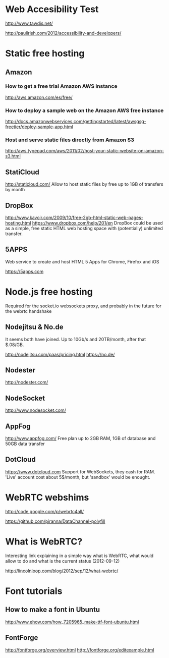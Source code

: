 = Web Accesibility Test =
http://www.tawdis.net/

http://paulirish.com/2012/accessibility-and-developers/

= Static free hosting =
== Amazon ==
=== How to get a free trial Amazon AWS instance ===
http://aws.amazon.com/es/free/

=== How to deploy a sample web on the Amazon AWS free instance ===
http://docs.amazonwebservices.com/gettingstarted/latest/awsgsg-freetier/deploy-sample-app.html

=== Host and serve static files directly from Amazon S3 ===
http://aws.typepad.com/aws/2011/02/host-your-static-website-on-amazon-s3.html

== StatiCloud ==
http://staticloud.com/
Allow to host static files by free up to 1GB of transfers by month

== DropBox ==
http://www.kavoir.com/2009/10/free-2gb-html-static-web-pages-hosting.html
https://www.dropbox.com/help/201/en
DropBox could be used as a simple, free static HTML web hosting space with (potentially) unlimited transfer.

== 5APPS ==
Web service to create and host HTML 5 Apps for Chrome, Firefox and iOS

https://5apps.com

= Node.js free hosting =
Required for the socket.io websockets proxy, and probably in the future for the webrtc handshake

== Nodejitsu & No.de ==
It seems both have joined. Up to 10Gb/s and 20TB/month, after that $.08/GB.

http://nodejitsu.com/paas/pricing.html
https://no.de/

== Nodester ==
http://nodester.com/

== NodeSocket ==
http://www.nodesocket.com/

== AppFog ==
http://www.appfog.com/
Free plan up to 2GB RAM, 1GB of database and 50GB data transfer

== DotCloud ==
https://www.dotcloud.com
Support for WebSockets, they cash for RAM. 'Live' account cost about 5$/month,
but 'sandbox' would be enought.

= WebRTC webshims =
http://code.google.com/p/webrtc4all/

https://github.com/piranna/DataChannel-polyfill

= What is WebRTC? =
Interesting link explaining in a simple way what is WebRTC, what would allow to
do and what is the current status (2012-09-12)

http://lincolnloop.com/blog/2012/sep/12/what-webrtc/

= Font tutorials =
== How to make a font in Ubuntu ==
http://www.ehow.com/how_7205965_make-ttf-font-ubuntu.html

== FontForge ==
http://fontforge.org/overview.html
http://fontforge.org/editexample.html